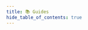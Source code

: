 ```yaml
---
title: 📚 Guides
hide_table_of_contents: true
---
```



<GuidesComponent />

<!--


<BasicCardGroup
  title="General Guides"
  items={[
    {
      label: "Data Feed Best Practices",
      link: "/guides/feeds/best-practices",
    },
  ]}
/>

<BasicCardGroup
  title="Oracle Operator Guides"
  items={[
    {
      label: "How to Run an Oracle in Google Cloud Platform",
      link: "/guides/oracles/gcp",
    },
  ]}
/>

<BasicCardGroup
  title="Solana Guides"
  items={[
    {
      label: "Rust: switchboard-v2 crate",
      link: "/solana/sdk/rust",
    },
    {
      label: "Javascript: @switchboard-xyz/solana.js",
      link: "/solana/sdk/javascript",
    },
    {
      label: "Native Rust: Read Feed On-Chain",
      link: "/solana/feeds/rust",
      tooltip:
        "Learn how to use the native Solana rust runtime to deserialize and read a Switchboard data feed",
    },
    {
      label: "Anchor: Read Feed On-Chain",
      link: "/solana/feeds/anchor",
      tooltip:
        "Learn how to use the Anchor framework to deserialize and read a Switchboard data feed",
    },
    {
      label: "Data Feeds: Priority Fees",
      link: "/solana/feeds/priority-fees",
      tooltip:
        "Learn how to configure priority fees for a Switchboard data feed",
    },
    {
      label: "VRF Integration",
      link: "/solana/vrf",
    },
    {
      label: "Getting Started with Functions",
      link: "/solana/functions",
    },
    {
      label: "Test Integration",
      link: "/solana/test-integration",
    },
  ]}
/>

<BasicCardGroup title="EVM Guides" items={[]} />
-->
